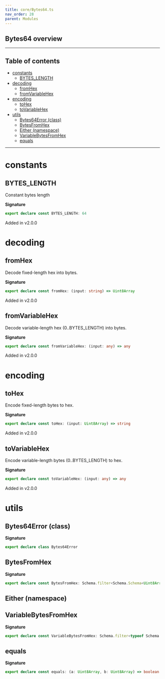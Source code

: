 ```yaml
---
title: core/Bytes64.ts
nav_order: 28
parent: Modules
---
```


## Bytes64 overview

---

<h2 className="text-delta">Table of contents</h2>

- [constants](#constants)
  - [BYTES_LENGTH](#bytes_length)
- [decoding](#decoding)
  - [fromHex](#fromhex)
  - [fromVariableHex](#fromvariablehex)
- [encoding](#encoding)
  - [toHex](#tohex)
  - [toVariableHex](#tovariablehex)
- [utils](#utils)
  - [Bytes64Error (class)](#bytes64error-class)
  - [BytesFromHex](#bytesfromhex)
  - [Either (namespace)](#either-namespace)
  - [VariableBytesFromHex](#variablebytesfromhex)
  - [equals](#equals)

---

# constants

## BYTES_LENGTH

Constant bytes length

**Signature**

```ts
export declare const BYTES_LENGTH: 64
```

Added in v2.0.0

# decoding

## fromHex

Decode fixed-length hex into bytes.

**Signature**

```ts
export declare const fromHex: (input: string) => Uint8Array
```

Added in v2.0.0

## fromVariableHex

Decode variable-length hex (0..BYTES_LENGTH) into bytes.

**Signature**

```ts
export declare const fromVariableHex: (input: any) => any
```

Added in v2.0.0

# encoding

## toHex

Encode fixed-length bytes to hex.

**Signature**

```ts
export declare const toHex: (input: Uint8Array) => string
```

Added in v2.0.0

## toVariableHex

Encode variable-length bytes (0..BYTES_LENGTH) to hex.

**Signature**

```ts
export declare const toVariableHex: (input: any) => any
```

Added in v2.0.0

# utils

## Bytes64Error (class)

**Signature**

```ts
export declare class Bytes64Error
```

## BytesFromHex

**Signature**

```ts
export declare const BytesFromHex: Schema.filter<Schema.Schema<Uint8Array, string, never>>
```

## Either (namespace)

## VariableBytesFromHex

**Signature**

```ts
export declare const VariableBytesFromHex: Schema.filter<typeof Schema.Uint8ArrayFromSelf>
```

## equals

**Signature**

```ts
export declare const equals: (a: Uint8Array, b: Uint8Array) => boolean
```
